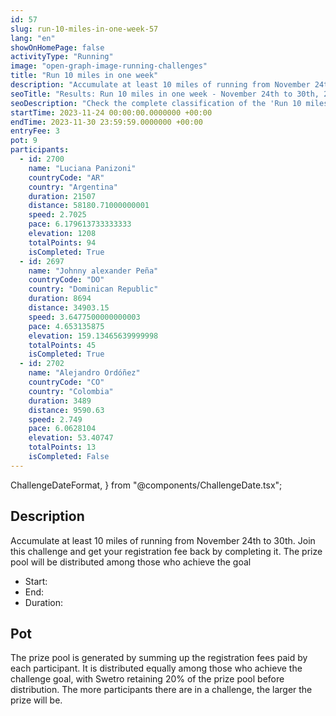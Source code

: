 ```yaml
---
id: 57
slug: run-10-miles-in-one-week-57
lang: "en"
showOnHomePage: false
activityType: "Running"
image: "open-graph-image-running-challenges"
title: "Run 10 miles in one week"
description: "Accumulate at least 10 miles of running from November 24th to 30th. Join this challenge and get your registration fee back by completing it. The prize pool will be distributed among those who achieve the goal"
seoTitle: "Results: Run 10 miles in one week - November 24th to 30th, 2023"
seoDescription: "Check the complete classification of the 'Run 10 miles in one week' challenge. A running event that took place from November 24th to 30th, 2023."
startTime: 2023-11-24 00:00:00.0000000 +00:00
endTime: 2023-11-30 23:59:59.0000000 +00:00
entryFee: 3
pot: 9
participants:
  - id: 2700
    name: "Luciana Panizoni"
    countryCode: "AR"
    country: "Argentina"
    duration: 21507
    distance: 58180.71000000001
    speed: 2.7025
    pace: 6.179613733333333
    elevation: 1208
    totalPoints: 94
    isCompleted: True
  - id: 2697
    name: "Johnny alexander Peña"
    countryCode: "DO"
    country: "Dominican Republic"
    duration: 8694
    distance: 34903.15
    speed: 3.6477500000000003
    pace: 4.653135875
    elevation: 159.13465639999998
    totalPoints: 45
    isCompleted: True
  - id: 2702
    name: "Alejandro Ordóñez"
    countryCode: "CO"
    country: "Colombia"
    duration: 3489
    distance: 9590.63
    speed: 2.749
    pace: 6.0628104
    elevation: 53.40747
    totalPoints: 13
    isCompleted: False
---
```


  ChallengeDateFormat,
} from "@components/ChallengeDate.tsx";

## Description

Accumulate at least 10 miles of running from November 24th to 30th. Join this challenge and get your registration fee back by completing it. The prize pool will be distributed among those who achieve the goal

- Start: <ChallengeDate date={frontmatter.startTime} lang={frontmatter.lang} dateFormat={ChallengeDateFormat.Long} client:load />
- End: <ChallengeDate date={frontmatter.endTime} lang={frontmatter.lang} dateFormat={ChallengeDateFormat.Long} client:load />
- Duration: <ChallengeDuration startTime={frontmatter.startTime} endTime={frontmatter.endTime} lang={frontmatter.lang} client:load />

## Pot

The prize pool is generated by summing up the registration fees paid by each participant. It is distributed equally among those who achieve the challenge goal, with Swetro retaining 20% of the prize pool before distribution.
The more participants there are in a challenge, the larger the prize will be.
